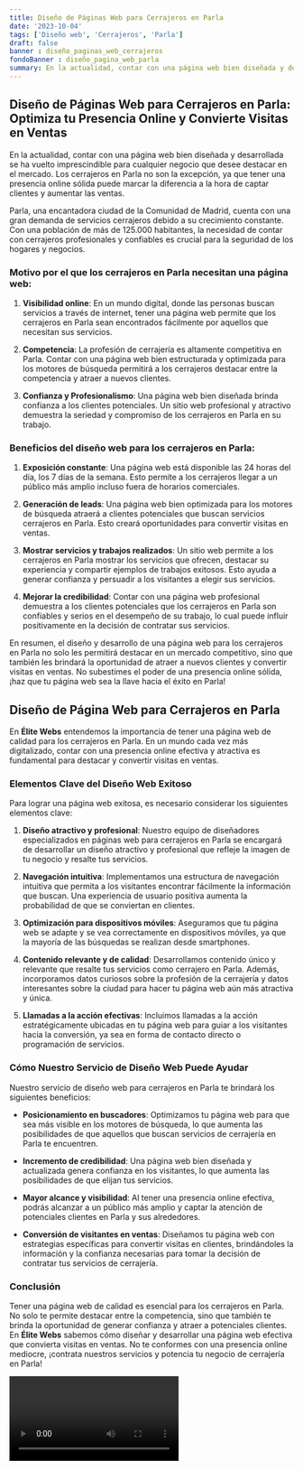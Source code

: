 ```yaml
---
title: Diseño de Páginas Web para Cerrajeros en Parla
date: '2023-10-04'
tags: ['Diseño web', 'Cerrajeros', 'Parla']
draft: false
banner : diseño_paginas_web_cerrajeros
fondoBanner : diseño_pagina_web_parla
summary: En la actualidad, contar con una página web bien diseñada y desarrollada se ha vuelto imprescindible para cualquier negocio que desee destacar en el mercado. Los cerrajeros en Parla no son la excepción, ya que tener una presencia online sólida puede marcar la diferencia a la hora de captar clientes y aumentar las ventas.
---
```


## Diseño de Páginas Web para Cerrajeros en Parla: Optimiza tu Presencia Online y Convierte Visitas en Ventas

En la actualidad, contar con una página web bien diseñada y desarrollada se ha vuelto imprescindible para cualquier negocio que desee destacar en el mercado. Los cerrajeros en Parla no son la excepción, ya que tener una presencia online sólida puede marcar la diferencia a la hora de captar clientes y aumentar las ventas.

Parla, una encantadora ciudad de la Comunidad de Madrid, cuenta con una gran demanda de servicios cerrajeros debido a su crecimiento constante. Con una población de más de 125.000 habitantes, la necesidad de contar con cerrajeros profesionales y confiables es crucial para la seguridad de los hogares y negocios.

### Motivo por el que los cerrajeros en Parla necesitan una página web:

1. **Visibilidad online**: En un mundo digital, donde las personas buscan servicios a través de internet, tener una página web permite que los cerrajeros en Parla sean encontrados fácilmente por aquellos que necesitan sus servicios.

2. **Competencia**: La profesión de cerrajería es altamente competitiva en Parla. Contar con una página web bien estructurada y optimizada para los motores de búsqueda permitirá a los cerrajeros destacar entre la competencia y atraer a nuevos clientes.

3. **Confianza y Profesionalismo**: Una página web bien diseñada brinda confianza a los clientes potenciales. Un sitio web profesional y atractivo demuestra la seriedad y compromiso de los cerrajeros en Parla en su trabajo.

### Beneficios del diseño web para los cerrajeros en Parla:

1. **Exposición constante**: Una página web está disponible las 24 horas del día, los 7 días de la semana. Esto permite a los cerrajeros llegar a un público más amplio incluso fuera de horarios comerciales.

2. **Generación de leads**: Una página web bien optimizada para los motores de búsqueda atraerá a clientes potenciales que buscan servicios cerrajeros en Parla. Esto creará oportunidades para convertir visitas en ventas.

3. **Mostrar servicios y trabajos realizados**: Un sitio web permite a los cerrajeros en Parla mostrar los servicios que ofrecen, destacar su experiencia y compartir ejemplos de trabajos exitosos. Esto ayuda a generar confianza y persuadir a los visitantes a elegir sus servicios.

4. **Mejorar la credibilidad**: Contar con una página web profesional demuestra a los clientes potenciales que los cerrajeros en Parla son confiables y serios en el desempeño de su trabajo, lo cual puede influir positivamente en la decisión de contratar sus servicios.

En resumen, el diseño y desarrollo de una página web para los cerrajeros en Parla no solo les permitirá destacar en un mercado competitivo, sino que también les brindará la oportunidad de atraer a nuevos clientes y convertir visitas en ventas. No subestimes el poder de una presencia online sólida, ¡haz que tu página web sea la llave hacia el éxito en Parla!

<GifSeo />

<Cta />

## Diseño de Página Web para Cerrajeros en Parla

En **Élite Webs** entendemos la importancia de tener una página web de calidad para los cerrajeros en Parla. En un mundo cada vez más digitalizado, contar con una presencia online efectiva y atractiva es fundamental para destacar y convertir visitas en ventas. 

### Elementos Clave del Diseño Web Exitoso

Para lograr una página web exitosa, es necesario considerar los siguientes elementos clave:

1. **Diseño atractivo y profesional**: Nuestro equipo de diseñadores especializados en páginas web para cerrajeros en Parla se encargará de desarrollar un diseño atractivo y profesional que refleje la imagen de tu negocio y resalte tus servicios.

2. **Navegación intuitiva**: Implementamos una estructura de navegación intuitiva que permita a los visitantes encontrar fácilmente la información que buscan. Una experiencia de usuario positiva aumenta la probabilidad de que se conviertan en clientes.

3. **Optimización para dispositivos móviles**: Aseguramos que tu página web se adapte y se vea correctamente en dispositivos móviles, ya que la mayoría de las búsquedas se realizan desde smartphones.

4. **Contenido relevante y de calidad**: Desarrollamos contenido único y relevante que resalte tus servicios como cerrajero en Parla. Además, incorporamos datos curiosos sobre la profesión de la cerrajería y datos interesantes sobre la ciudad para hacer tu página web aún más atractiva y única.

5. **Llamadas a la acción efectivas**: Incluimos llamadas a la acción estratégicamente ubicadas en tu página web para guiar a los visitantes hacia la conversión, ya sea en forma de contacto directo o programación de servicios.

### Cómo Nuestro Servicio de Diseño Web Puede Ayudar

Nuestro servicio de diseño web para cerrajeros en Parla te brindará los siguientes beneficios:

- **Posicionamiento en buscadores**: Optimizamos tu página web para que sea más visible en los motores de búsqueda, lo que aumenta las posibilidades de que aquellos que buscan servicios de cerrajería en Parla te encuentren.

- **Incremento de credibilidad**: Una página web bien diseñada y actualizada genera confianza en los visitantes, lo que aumenta las posibilidades de que elijan tus servicios.

- **Mayor alcance y visibilidad**: Al tener una presencia online efectiva, podrás alcanzar a un público más amplio y captar la atención de potenciales clientes en Parla y sus alrededores.

- **Conversión de visitantes en ventas**: Diseñamos tu página web con estrategias específicas para convertir visitas en clientes, brindándoles la información y la confianza necesarias para tomar la decisión de contratar tus servicios de cerrajería.

### Conclusión

Tener una página web de calidad es esencial para los cerrajeros en Parla. No solo te permite destacar entre la competencia, sino que también te brinda la oportunidad de generar confianza y atraer a potenciales clientes. En **Élite Webs** sabemos cómo diseñar y desarrollar una página web efectiva que convierta visitas en ventas. No te conformes con una presencia online mediocre, ¡contrata nuestros servicios y potencia tu negocio de cerrajería en Parla!

<Video />

<CtaBot job='Cerrajeros' city='Parla'/>

<Gmaps query='Parla+españa+maps' />
